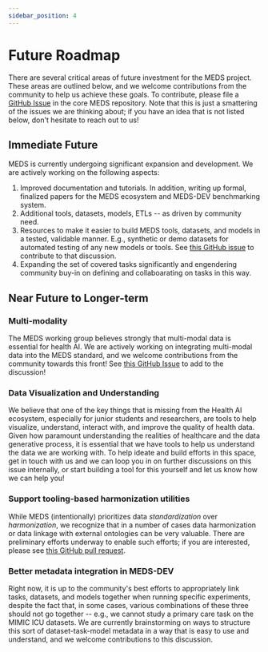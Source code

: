 ```yaml
---
sidebar_position: 4
---
```


# Future Roadmap

There are several critical areas of future investment for the MEDS project. These areas are outlined below,
and we welcome contributions from the community to help us achieve these goals. To contribute, please file a
[GitHub Issue](https://github.com/Medical-Event-Data-Standard/meds/issues) in the core MEDS repository. Note
that this is just a smattering of the issues we are thinking about; if you have an idea that is not listed
below, don't hesitate to reach out to us!

## Immediate Future

MEDS is currently undergoing significant expansion and development. We are actively working on the following
aspects:

1. Improved documentation and tutorials. In addition, writing up formal, finalized papers for the MEDS
   ecosystem and MEDS-DEV benchmarking system.
2. Additional tools, datasets, models, ETLs -- as driven by community need.
3. Resources to make it easier to build MEDS tools, datasets, and models in a tested, validable manner.
   E.g., synthetic or demo datasets for automated testing of any new models or tools. See
   [this GitHub issue](https://github.com/Medical-Event-Data-Standard/meds/issues/44)
   to contribute to that discussion.
4. Expanding the set of covered tasks significantly and engendering community buy-in on defining and
   collaboarating on tasks in this way.

## Near Future to Longer-term

### Multi-modality

The MEDS working group believes strongly that multi-modal data is essential for health AI. We are actively
working on integrating multi-modal data into the MEDS standard, and we welcome contributions from the
community towards this front! See
[this GitHub Issue](https://github.com/Medical-Event-Data-Standard/meds/issues/50) to add to the discussion!

### Data Visualization and Understanding

We believe that one of the key things that is missing from the Health AI ecosystem, especially for junior
students and researchers, are tools to help visualize, understand, interact with, and improve the quality of
health data. Given how paramount understanding the realities of healthcare and the data generative process, it
is essential that we have tools to help us understand the data we are working with. To help ideate and build
efforts in this space, get in touch with us and we can loop you in on further discussions on this issue
internally, or start building a tool for this yourself and let us know how we can help you!

### Support tooling-based harmonization utilities

While MEDS (intentionally) prioritizes data _standardization_ over _harmonization_, we recognize that in a
number of cases data harmonization or data linkage with external ontologies can be very valuable. There are
preliminary efforts underway to enable such efforts; if you are interested, please see [this GitHub pull
request](https://github.com/mmcdermott/MEDS_transforms/pull/206).

### Better metadata integration in MEDS-DEV

Right now, it is up to the community's best efforts to appropriately link tasks, datasets, and models together
when running specific experiments, despite the fact that, in some cases, various combinations of these three
should not go together -- e.g., we cannot study a primary care task on the MIMIC ICU datasets. We are
currently brainstorming on ways to structure this sort of dataset-task-model metadata in a way that is easy to
use and understand, and we welcome contributions to this discussion.
